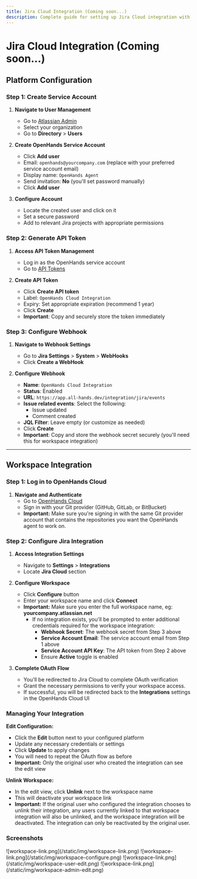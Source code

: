 ```yaml
---
title: Jira Cloud Integration (Coming soon...)
description: Complete guide for setting up Jira Cloud integration with OpenHands Cloud, including service account creation, API token generation, webhook configuration, and workspace integration setup.
---
```


# Jira Cloud Integration (Coming soon...)

## Platform Configuration

### Step 1: Create Service Account

1. **Navigate to User Management**
   - Go to [Atlassian Admin](https://admin.atlassian.com/)
   - Select your organization
   - Go to **Directory** > **Users**

2. **Create OpenHands Service Account**
   - Click **Add user**
   - Email: `openhands@yourcompany.com` (replace with your preferred service account email)
   - Display name: `OpenHands Agent`
   - Send invitation: **No** (you'll set password manually)
   - Click **Add user**

3. **Configure Account**
   - Locate the created user and click on it
   - Set a secure password
   - Add to relevant Jira projects with appropriate permissions

### Step 2: Generate API Token

1. **Access API Token Management**
   - Log in as the OpenHands service account
   - Go to [API Tokens](https://id.atlassian.com/manage-profile/security/api-tokens)

2. **Create API Token**
   - Click **Create API token**
   - Label: `OpenHands Cloud Integration`
   - Expiry: Set appropriate expiration (recommend 1 year)
   - Click **Create**
   - **Important**: Copy and securely store the token immediately

### Step 3: Configure Webhook

1. **Navigate to Webhook Settings**
   - Go to **Jira Settings** > **System** > **WebHooks**
   - Click **Create a WebHook**

2. **Configure Webhook**
   - **Name**: `OpenHands Cloud Integration`
   - **Status**: Enabled
   - **URL**: `https://app.all-hands.dev/integration/jira/events`
   - **Issue related events**: Select the following:
     - Issue updated
     - Comment created
   - **JQL Filter**: Leave empty (or customize as needed)
   - Click **Create**
   - **Important**: Copy and store the webhook secret securely (you'll need this for workspace integration)

---

## Workspace Integration

### Step 1: Log in to OpenHands Cloud

1. **Navigate and Authenticate**
   - Go to [OpenHands Cloud](https://app.all-hands.dev/)
   - Sign in with your Git provider (GitHub, GitLab, or BitBucket)
   - **Important:** Make sure you're signing in with the same Git provider account that contains the repositories you want the OpenHands agent to work on.

### Step 2: Configure Jira Integration

1. **Access Integration Settings**
   - Navigate to **Settings** > **Integrations**
   - Locate **Jira Cloud** section

2. **Configure Workspace**
   - Click **Configure** button
   - Enter your workspace name and click **Connect**
   - **Important:** Make sure you enter the full workspace name, eg: **yourcompany.atlassian.net**
      - If no integration exists, you'll be prompted to enter additional credentials required for the workspace integration:
         - **Webhook Secret**: The webhook secret from Step 3 above
         - **Service Account Email**: The service account email from Step 1 above
         - **Service Account API Key**: The API token from Step 2 above
         - Ensure **Active** toggle is enabled

3. **Complete OAuth Flow**
   - You'll be redirected to Jira Cloud to complete OAuth verification
   - Grant the necessary permissions to verify your workspace access.
   - If successful, you will be redirected back to the **Integrations** settings in the OpenHands Cloud UI

### Managing Your Integration

**Edit Configuration:**
- Click the **Edit** button next to your configured platform
- Update any necessary credentials or settings
- Click **Update** to apply changes
- You will need to repeat the OAuth flow as before
- **Important:** Only the original user who created the integration can see the edit view

**Unlink Workspace:**
- In the edit view, click **Unlink** next to the workspace name
- This will deactivate your workspace link
- **Important:** If the original user who configured the integration chooses to unlink their integration, any users currently linked to that workspace integration will also be unlinked, and the workspace integration will be deactivated. The integration can only be reactivated by the original user.

### Screenshots

<AccordionGroup>
<Accordion title="Workspace link flow">
![workspace-link.png](/static/img/workspace-link.png)
</Accordion>

<Accordion title="Workspace Configure flow">
![workspace-link.png](/static/img/workspace-configure.png)
</Accordion>

<Accordion title="Edit view as a user">
![workspace-link.png](/static/img/workspace-user-edit.png)
</Accordion>

<Accordion title="Edit view as the workspace creator">
![workspace-link.png](/static/img/workspace-admin-edit.png)
</Accordion>
</AccordionGroup>
